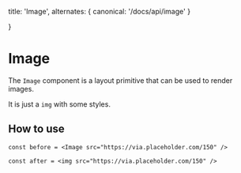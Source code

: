   title: 'Image',
  alternates: {
    canonical: '/docs/api/image'
  }

}

# Image

The `Image` component is a layout primitive that can be used to render images.

It is just a `img` with some styles.

## How to use

```tsx
const before = <Image src="https://via.placeholder.com/150" />

const after = <img src="https://via.placeholder.com/150" />
```
